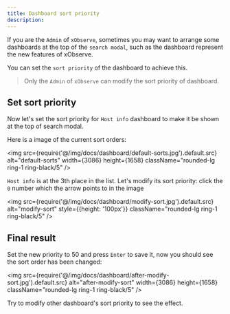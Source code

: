 ```yaml
---
title: Dashboard sort priority
description: 
---
```



If you are the `Admin` of `xObserve`, sometimes you may want to arrange some dashboards at the top of the `search modal`, such as the dashboard represent the new features of xObserve.

You can set the `sort priority` of the dashboard to achieve this.

> Only the `Admin` of `xObserve` can modify the sort priority of dashboard.

## Set sort priority
Now let's set the sort priority for `Host info` dashboard to make it be shown at the top of search modal.

Here is a image of the current sort orders: 

<img src={require('@/img/docs/dashboard/default-sorts.jpg').default.src} alt="default-sorts" width={3086} height={1658} className="rounded-lg ring-1 ring-black/5" />

`Host info` is at the 3th place in the list. Let's modify its sort priority: click the `0` number which the arrow points to in the image

<img src={require('@/img/docs/dashboard/modify-sort.jpg').default.src} alt="modify-sort" style={{height: '100px'}}  className="rounded-lg ring-1 ring-black/5" />

## Final result

Set the new priority to 50 and press `Enter` to save it, now you should see the sort order has been changed:

<img src={require('@/img/docs/dashboard/after-modify-sort.jpg').default.src} alt="after-modify-sort" width={3086} height={1658} className="rounded-lg ring-1 ring-black/5" />

Try to modify other dashboard's sort priority to see the effect. 


